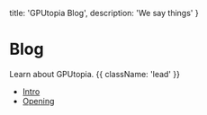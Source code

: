 
  title: 'GPUtopia Blog',
  description: 'We say things'
}

# Blog

Learn about GPUtopia. {{ className: 'lead' }}

- [Intro](/blog/intro)
- [Opening](/blog/opening)
